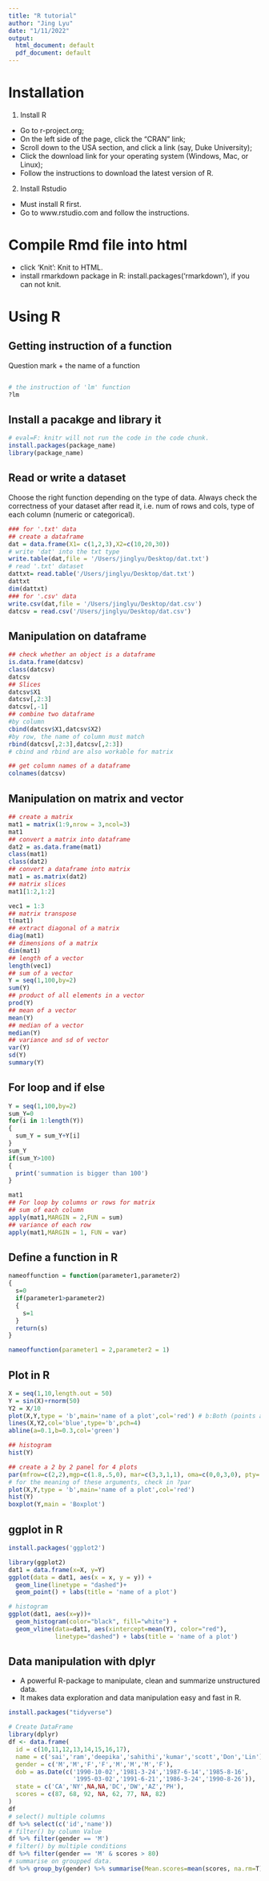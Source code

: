 ```yaml
---
title: "R tutorial"
author: "Jing Lyu"
date: "1/11/2022"
output:
  html_document: default
  pdf_document: default
---
```


# Installation
1. Install R
+ Go to r-project.org;
+ On the left side of the page, click the "CRAN" link;
+ Scroll down to the USA section, and click a link (say, Duke University);
+ Click the download link for your operating system (Windows, Mac, or Linux);
+ Follow the instructions to download the latest version of R.
2. Install Rstudio
+ Must install R first.
+ Go to www.rstudio.com and follow the instructions.

# Compile Rmd file into html

* click 'Knit': Knit to HTML.
* install rmarkdown package in R: install.packages('rmarkdown'), if you can not knit.


# Using R

## Getting instruction of a function

Question mark + the name of a function
```r

```

```r
# the instruction of 'lm' function
?lm
```

## Install a pacakge and library it

```r
# eval=F: knitr will not run the code in the code chunk.
install.packages(package_name)
library(package_name)
```


## Read or write a dataset

Choose the right function depending on the type of data. Always check the correctness of your dataset after read it, i.e. num of rows and cols, type of each column (numeric or categorical).
```r
### for '.txt' data
## create a dataframe
dat = data.frame(X1= c(1,2,3),X2=c(10,20,30))
# write 'dat' into the txt type
write.table(dat,file = '/Users/jinglyu/Desktop/dat.txt')
# read '.txt' dataset
dattxt= read.table('/Users/jinglyu/Desktop/dat.txt')
dattxt
dim(dattxt)
### for '.csv' data
write.csv(dat,file = '/Users/jinglyu/Desktop/dat.csv')
datcsv = read.csv('/Users/jinglyu/Desktop/dat.csv')
```


## Manipulation on dataframe

```r
## check whether an object is a dataframe
is.data.frame(datcsv)
class(datcsv)
datcsv
## Slices
datcsv$X1
datcsv[,2:3]
datcsv[,-1]
## combine two dataframe
#by column
cbind(datcsv$X1,datcsv$X2)
#by row, the name of column must match
rbind(datcsv[,2:3],datcsv[,2:3])
# cbind and rbind are also workable for matrix

## get column names of a dataframe
colnames(datcsv)
```


## Manipulation on matrix and vector

```r
## create a matrix
mat1 = matrix(1:9,nrow = 3,ncol=3)
mat1
## convert a matrix into dataframe
dat2 = as.data.frame(mat1)
class(mat1)
class(dat2)
## convert a dataframe into matrix
mat1 = as.matrix(dat2)
## matrix slices
mat1[1:2,1:2]

vec1 = 1:3
## matrix transpose
t(mat1)
## extract diagonal of a matrix
diag(mat1)
## dimensions of a matrix
dim(mat1)
## length of a vector
length(vec1)
## sum of a vector
Y = seq(1,100,by=2)
sum(Y)
## product of all elements in a vector
prod(Y)
## mean of a vector
mean(Y)
## median of a vector
median(Y)
## variance and sd of vector
var(Y)
sd(Y)
summary(Y)
```

## For loop and if else

```r
Y = seq(1,100,by=2)
sum_Y=0
for(i in 1:length(Y))
{
  sum_Y = sum_Y+Y[i]
}
sum_Y
if(sum_Y>100)
{
  print('summation is bigger than 100')
}

mat1
## For loop by columns or rows for matrix
## sum of each column
apply(mat1,MARGIN = 2,FUN = sum)
## variance of each row
apply(mat1,MARGIN = 1, FUN = var)
```

## Define a function in R 
```r
nameoffunction = function(parameter1,parameter2)
{
  s=0
  if(parameter1>parameter2)
  {
    s=1
  }
  return(s)
}

nameoffunction(parameter1 = 2,parameter2 = 1)
```


## Plot in R

```r
X = seq(1,10,length.out = 50)
Y = sin(X)+rnorm(50)
Y2 = X/10
plot(X,Y,type = 'b',main='name of a plot',col='red') # b:Both (points and line)
lines(X,Y2,col='blue',type='b',pch=4)
abline(a=0.1,b=0.3,col='green')

## histogram
hist(Y)

## create a 2 by 2 panel for 4 plots
par(mfrow=c(2,2),mgp=c(1.8,.5,0), mar=c(3,3,1,1), oma=c(0,0,3,0), pty='m')
# for the meaning of these arguments, check in ?par
plot(X,Y,type = 'b',main='name of a plot',col='red')
hist(Y)
boxplot(Y,main = 'Boxplot')
```
## ggplot in R

```r
install.packages('ggplot2')
```

```r
library(ggplot2)
dat1 = data.frame(x=X, y=Y)
ggplot(data = dat1, aes(x = x, y = y)) +
  geom_line(linetype = "dashed")+
  geom_point() + labs(title = 'name of a plot')

# histogram
ggplot(dat1, aes(x=y))+
  geom_histogram(color="black", fill="white") +
  geom_vline(data=dat1, aes(xintercept=mean(Y), color="red"),
             linetype="dashed") + labs(title = 'name of a plot')
```

## Data manipulation with dplyr

+ A powerful R-package to manipulate, clean and summarize unstructured data. 
+ It makes data exploration and data manipulation easy and fast in R.

```r
install.packages("tidyverse")
```

```r
# Create DataFrame
library(dplyr)
df <- data.frame(
  id = c(10,11,12,13,14,15,16,17),
  name = c('sai','ram','deepika','sahithi','kumar','scott','Don','Lin'),
  gender = c('M','M','F','F','M','M','M','F'),
  dob = as.Date(c('1990-10-02','1981-3-24','1987-6-14','1985-8-16',
                  '1995-03-02','1991-6-21','1986-3-24','1990-8-26')),
  state = c('CA','NY',NA,NA,'DC','DW','AZ','PH'),
  scores = c(87, 68, 92, NA, 62, 77, NA, 82)
)
df
# select() multiple columns
df %>% select(c('id','name'))
# filter() by column Value
df %>% filter(gender == 'M')
# filter() by multiple conditions
df %>% filter(gender == 'M' & scores > 80)
# summarise on groupped data.
df %>% group_by(gender) %>% summarise(Mean.scores=mean(scores, na.rm=T)) %>% arrange(Mean.scores)
```



